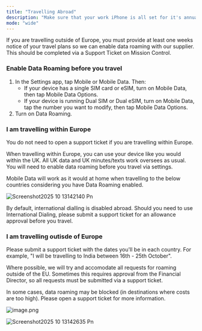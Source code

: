 ```yaml
---
title: "Travelling Abroad"
description: "Make sure that your work iPhone is all set for it's annual leave."
mode: "wide"
---
```


<Warning>
  If you are travelling outside of Europe, you must provide at least one weeks notice of your travel plans so we can enable data roaming with our supplier. This should be completed via a Support Ticket on Mission Control.
</Warning>

### Enable Data Roaming before you travel

1. In the Settings app, tap Mobile or Mobile Data. Then:
   - If your device has a single SIM card or eSIM, turn on Mobile Data, then tap Mobile Data Options.
   - If your device is running Dual SIM or Dual eSIM, turn on Mobile Data, tap the number you want to modify, then tap Mobile Data Options.
2. Turn on Data Roaming.

### I am travelling within Europe

<Warning>
  You do not need to open a support ticket if you are travelling within Europe. 
</Warning>

When travelling within Europe, you can use your device like you would within the UK. All UK data and UK minutes/texts work oversees as usual. You will need to enable data roaming before you travel via settings. 

<Check>
  Mobile Data will work as it would at home when travelling to the below countries considering you have Data Roaming enabled.
</Check>

![Screenshot2025 10 13142140 Pn](/images/Screenshot2025-10-13142140.png)

<Warning>
  By default, international dialling is disabled abroad. Should you need to use International Dialing, please submit a support ticket for an allowance approval before you travel.
</Warning>

### I am travelling outisde of Europe

<Info>
  Please submit a support ticket with the dates you'll be in each country. For example, "I will be travelling to India between 16th - 25th October".
</Info>

Where possible, we will try and accomodate all requests for roaming outside of the EU. Sometimes this requires approval from the Financial Director, so all requests must be submitted via a support ticket. 

In some cases, data roaming may be blocked (in destinations where costs are too high). Please open a support ticket for more information.

![image.png](/images/image.png)

![Screenshot2025 10 13142635 Pn](/images/Screenshot2025-10-13142635.png)